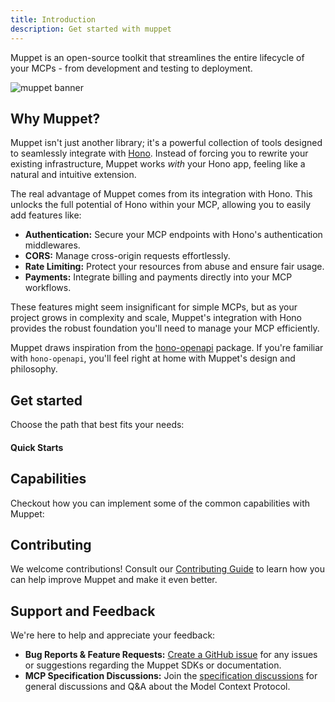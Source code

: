 ```yaml
---
title: Introduction
description: Get started with muppet
---
```


Muppet is an open-source toolkit that streamlines the entire lifecycle of your MCPs - from development and testing to deployment.

![muppet banner](../../public/banner.png)

## Why Muppet?

Muppet isn't just another library; it's a powerful collection of tools designed to seamlessly integrate with [Hono](https://hono.dev/). Instead of forcing you to rewrite your existing infrastructure, Muppet works *with* your Hono app, feeling like a natural and intuitive extension.

The real advantage of Muppet comes from its integration with Hono. This unlocks the full potential of Hono within your MCP, allowing you to easily add features like:

- **Authentication:** Secure your MCP endpoints with Hono's authentication middlewares.
- **CORS:** Manage cross-origin requests effortlessly.
- **Rate Limiting:** Protect your resources from abuse and ensure fair usage.
- **Payments:** Integrate billing and payments directly into your MCP workflows.

These features might seem insignificant for simple MCPs, but as your project grows in complexity and scale, Muppet's integration with Hono provides the robust foundation you'll need to manage your MCP efficiently.

Muppet draws inspiration from the [hono-openapi](https://www.npmjs.com/package/hono-openapi) package. If you're familiar with `hono-openapi`, you'll feel right at home with Muppet's design and philosophy.

## Get started

Choose the path that best fits your needs:

#### Quick Starts
<Cards>
  <Card title="For Server Developers" href="/docs/quickstart/server" description="Expose data and content from your servers to LLMs" />
  <Card title="For Users" href="/docs/quickstart/user" description="Create reusable prompt templates and workflows"/>
</Cards>

## Capabilities

Checkout how you can implement some of the common capabilities with Muppet:

<Cards>
  <Card title="Resources" href="/docs/concepts/resources" description="Expose data and content from your servers to LLMs" />
  <Card title="Prompts" href="/docs/concepts/prompts" description="Create reusable prompt templates and workflows" />
  <Card title="Tools" href="/docs/concepts/tools" description="Enable LLMs to perform actions through your server" />
</Cards>

## Contributing

We welcome contributions! Consult our [Contributing Guide](/docs/development/contributing) to learn how you can help improve Muppet and make it even better.

## Support and Feedback

We're here to help and appreciate your feedback:

-   **Bug Reports & Feature Requests:**  [Create a GitHub issue](https://github.com/muppet-dev) for any issues or suggestions regarding the Muppet SDKs or documentation.
-   **MCP Specification Discussions:** Join the [specification discussions](https://github.com/orgs/muppet-dev/discussions) for general discussions and Q&A about the Model Context Protocol.